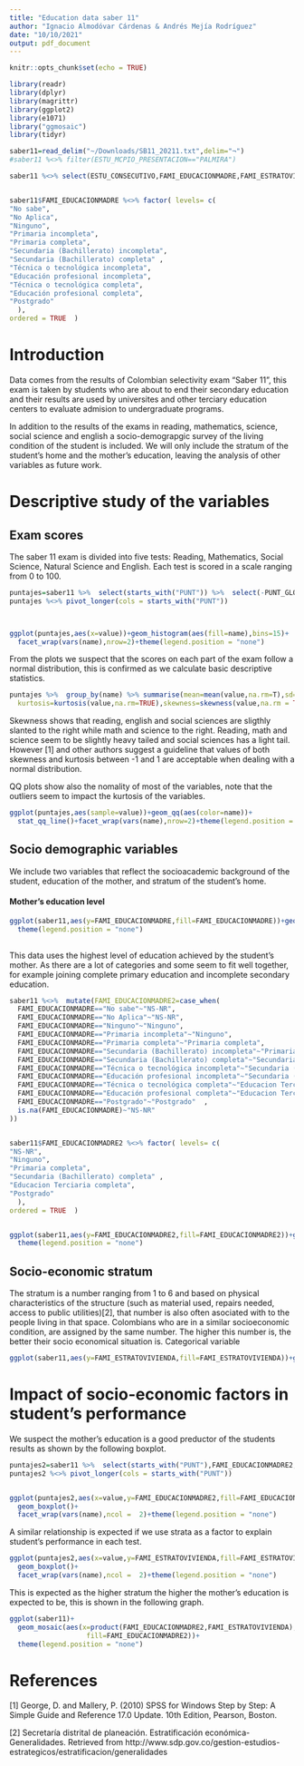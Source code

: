 ```yaml
---
title: "Education data saber 11"
author: "Ignacio Almodóvar Cárdenas & Andrés Mejía Rodríguez"
date: "10/10/2021"
output: pdf_document
---
```


```r
knitr::opts_chunk$set(echo = TRUE)

```

```r
library(readr)
library(dplyr)
library(magrittr)
library(ggplot2)
library(e1071)
library("ggmosaic")
library(tidyr)

```



```r

saber11=read_delim("~/Downloads/SB11_20211.txt",delim="¬")
#saber11 %<>% filter(ESTU_MCPIO_PRESENTACION=="PALMIRA")

saber11 %<>% select(ESTU_CONSECUTIVO,FAMI_EDUCACIONMADRE,FAMI_ESTRATOVIVIENDA,starts_with("PUNT"))


saber11$FAMI_EDUCACIONMADRE %<>% factor( levels= c(
"No sabe",
"No Aplica",
"Ninguno",
"Primaria incompleta",
"Primaria completa",
"Secundaria (Bachillerato) incompleta",
"Secundaria (Bachillerato) completa" ,
"Técnica o tecnológica incompleta",
"Educación profesional incompleta",
"Técnica o tecnológica completa",
"Educación profesional completa",
"Postgrado"                           
  ),
ordered = TRUE  )

```

# Introduction

Data comes from the results of Colombian selectivity exam "Saber 11", this exam is taken by students who are about to end their secondary education and their results are used by universites and other terciary education centers to evaluate admision to undergraduate programs. 


In addition to the results of the exams in reading, mathematics, science, social science and english a socio-demograpgic survey of the living condition of the student is included. We will only include the stratum of the student's home and the mother's education, leaving the analysis of other variables as future work. 


# Descriptive study of the variables

## Exam scores

The saber 11 exam is divided into five tests: Reading, Mathematics, Social Science, Natural Science and English. Each test is scored in a scale ranging from 0 to 100.

```r
puntajes=saber11 %>%  select(starts_with("PUNT")) %>%  select(-PUNT_GLOBAL)
puntajes %<>% pivot_longer(cols = starts_with("PUNT"))



ggplot(puntajes,aes(x=value))+geom_histogram(aes(fill=name),bins=15)+
  facet_wrap(vars(name),nrow=2)+theme(legend.position = "none")


```

From the plots we suspect that the scores on each part of the exam follow a normal distribution, this is confirmed as we calculate basic descriptive statistics.


```r
puntajes %>%  group_by(name) %>% summarise(mean=mean(value,na.rm=T),sd=sqrt(var(value,na.rm=T)),
  kurtosis=kurtosis(value,na.rm=TRUE),skewness=skewness(value,na.rm = TRUE))
```

Skewness shows that reading, english and social sciences are sligthly slanted to the right while math and science to the right. Reading, math and science seem to be slightly heavy tailed and social sciences has a light tail. However [1] and other authors suggest a guideline that values of both skewness and kurtosis between -1 and 1 are acceptable when dealing with a normal distribution.

QQ plots show also the nomality of most of the variables, note that the outliers seem to impact the kurtosis of the variables. 


```r

ggplot(puntajes,aes(sample=value))+geom_qq(aes(color=name))+
  stat_qq_line()+facet_wrap(vars(name),nrow=2)+theme(legend.position = "none")


```

## Socio demographic variables

We include two variables that reflect the socioacademic background of the student, education of the mother, and stratum of the student's home.

#### Mother's education level


```r

ggplot(saber11,aes(y=FAMI_EDUCACIONMADRE,fill=FAMI_EDUCACIONMADRE))+geom_bar()+
  theme(legend.position = "none")
  


```


This data uses the highest level of education achieved by the student's mother. As there are a lot of categories and some seem to fit well together, for example joining complete primary education and incomplete secondary education.



```r

saber11 %<>%  mutate(FAMI_EDUCACIONMADRE2=case_when(
  FAMI_EDUCACIONMADRE=="No sabe"~"NS-NR",
  FAMI_EDUCACIONMADRE=="No Aplica"~"NS-NR",
  FAMI_EDUCACIONMADRE=="Ninguno"~"Ninguno",
  FAMI_EDUCACIONMADRE=="Primaria incompleta"~"Ninguno",
  FAMI_EDUCACIONMADRE=="Primaria completa"~"Primaria completa",
  FAMI_EDUCACIONMADRE=="Secundaria (Bachillerato) incompleta"~"Primaria completa",
  FAMI_EDUCACIONMADRE=="Secundaria (Bachillerato) completa"~"Secundaria (Bachillerato) completa" ,
  FAMI_EDUCACIONMADRE=="Técnica o tecnológica incompleta"~"Secundaria (Bachillerato) completa" ,
  FAMI_EDUCACIONMADRE=="Educación profesional incompleta"~"Secundaria (Bachillerato) completa" ,
  FAMI_EDUCACIONMADRE=="Técnica o tecnológica completa"~"Educacion Terciaria completa",
  FAMI_EDUCACIONMADRE=="Educación profesional completa"~"Educacion Terciaria completa",
  FAMI_EDUCACIONMADRE=="Postgrado"~"Postgrado"  ,                         
  is.na(FAMI_EDUCACIONMADRE)~"NS-NR"  
))


saber11$FAMI_EDUCACIONMADRE2 %<>% factor( levels= c(
"NS-NR",
"Ninguno",
"Primaria completa",
"Secundaria (Bachillerato) completa" ,
"Educacion Terciaria completa",
"Postgrado"                           
  ),
ordered = TRUE  )


ggplot(saber11,aes(y=FAMI_EDUCACIONMADRE2,fill=FAMI_EDUCACIONMADRE2))+geom_bar()+
  theme(legend.position = "none")

```


## Socio-economic stratum

The stratum is a number ranging from 1 to 6 and based on physical characteristics of the structure (such as material used, repairs needed, access to public utilities)[2], that number is also often asociated with to the people living in that space. Colombians who are in a similar socioeconomic condition, are assigned by the same number. The higher this number is, the better their socio economical situation is. Categorical variable 


```r

ggplot(saber11,aes(y=FAMI_ESTRATOVIVIENDA,fill=FAMI_ESTRATOVIVIENDA))+geom_bar()

```


# Impact of socio-economic factors in student's performance

We suspect the mother's education is a good preductor of the students results as shown by the following boxplot.

```r

puntajes2=saber11 %>%  select(starts_with("PUNT"),FAMI_EDUCACIONMADRE2,FAMI_ESTRATOVIVIENDA) %>%  select(-PUNT_GLOBAL)
puntajes2 %<>% pivot_longer(cols = starts_with("PUNT"))


ggplot(puntajes2,aes(x=value,y=FAMI_EDUCACIONMADRE2,fill=FAMI_EDUCACIONMADRE2))+
  geom_boxplot()+
  facet_wrap(vars(name),ncol =  2)+theme(legend.position = "none")
```


A similar relationship is expected if we use strata as a factor to explain student's performance in each test.


```r


ggplot(puntajes2,aes(x=value,y=FAMI_ESTRATOVIVIENDA,fill=FAMI_ESTRATOVIVIENDA))+
  geom_boxplot()+
  facet_wrap(vars(name),ncol =  2)+theme(legend.position = "none")
```

This is expected as the higher stratum the higher the mother's education is expected to be, this is shown in the following graph.

```r


ggplot(saber11)+
  geom_mosaic(aes(x=product(FAMI_EDUCACIONMADRE2,FAMI_ESTRATOVIVIENDA),
                   fill=FAMI_EDUCACIONMADRE2))+
  theme(legend.position = "none")
```


# References

[1] George, D. and Mallery, P. (2010) SPSS for Windows Step by Step: A Simple Guide and Reference 17.0 Update. 10th Edition, Pearson, Boston.

[2] Secretaría distrital de planeación. Estratificación económica-Generalidades. Retrieved from                       http://www.sdp.gov.co/gestion-estudios-estrategicos/estratificacion/generalidades

